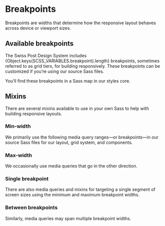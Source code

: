 
<Meta of={BreakpointStories} />

# Breakpoints

<div className="lead">
  Breakpoints are widths that determine how the responsive layout behaves across device or viewport
  sizes.
</div>

## Available breakpoints

The Swiss Post Design System includes
<span>{Object.keys(SCSS_VARIABLES.breakpoint).length}</span>
breakpoints, sometimes referred to as grid tiers, for building responsively. These breakpoints can be customized if you’re using our source Sass files.

<BreakpointTable />

You’ll find these breakpoints in a Sass map in our styles core.

<Source
  code={SampleAvailable}
  language="scss"
/>

## Mixins

There are several mixins available to use in your own Sass to help with building responsive layouts.

### Min-width

We primarily use the following media query ranges—or breakpoints—in our source Sass files for our layout, grid system, and components.

<Source
  code={SampleMinWidth}
  language="scss"
/>

### Max-width

We occasionally use media queries that go in the other direction.

<Source
  code={SampleMaxWidth}
  language="scss"
/>

### Single breakpoint

There are also media queries and mixins for targeting a single segment of screen sizes using the minimum and maximum breakpoint widths.

<Source
  code={SampleSingle}
  language="scss"
/>

### Between breakpoints

Similarly, media queries may span multiple breakpoint widths.

<Source
  code={SampleBetween}
  language="scss"
/>
